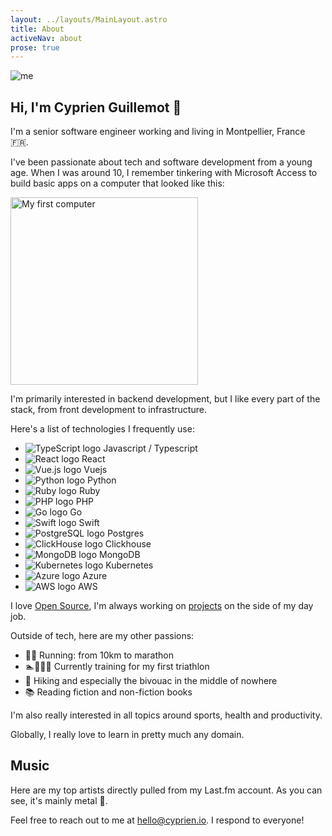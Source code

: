 ```yaml
---
layout: ../layouts/MainLayout.astro
title: About
activeNav: about
prose: true
---
```



<div class="mt-15">
  <Image src={photo} alt="me" class="float-left m-5 h-40 w-40 rounded-lg" />
</div>

## Hi, I'm Cyprien Guillemot 👋

I'm a senior software engineer working and living in Montpellier, France 🇫🇷.

I've been passionate about tech and software development from a young age.
When I was around 10, I remember tinkering with Microsoft Access to build basic apps on a computer that looked like this:

<Image alt="My first computer" src={packardBell} height="300" />

I'm primarily interested in backend development, but I like every part of the stack, from front development to infrastructure.

Here's a list of technologies I frequently use:

- ![TypeScript logo](assets/icons/typescript.svg) Javascript / Typescript
- ![React logo](assets/icons/react.svg) React
- ![Vue.js logo](assets/icons/vuejs.svg) Vuejs
- ![Python logo](assets/icons/python.svg) Python
- ![Ruby logo](assets/icons/ruby.svg) Ruby
- ![PHP logo](assets/icons/php.svg) PHP
- ![Go logo](assets/icons/gopher.svg) Go
- ![Swift logo](assets/icons/swift.svg) Swift
- ![PostgreSQL logo](assets/icons/postgresql.svg) Postgres
- ![ClickHouse logo](assets/icons/clickhouse.svg) Clickhouse
- ![MongoDB logo](assets/icons/mongodb.svg) MongoDB
- ![Kubernetes logo](assets/icons/kubernetes.svg) Kubernetes
- ![Azure logo](assets/icons/azure.svg) Azure
- ![AWS logo](assets/icons/aws.svg) AWS

I love [Open Source](https://github.com/cyprieng), I'm always working on [projects](/projects/) on the side of my day job.

<a href="https://github.com/cyprieng/github-breakout">
  <ThemeImage
    client:load
    lightSrc="https://raw.githubusercontent.com/cyprieng/cyprieng/refs/heads/github-breakout/images/breakout-light.svg"
    darkSrc="https://raw.githubusercontent.com/cyprieng/cyprieng/refs/heads/github-breakout/images/breakout-dark.svg"
    alt="Github contributions"
    height="242px"
    width="822px"
  />
</a>

Outside of tech, here are my other passions:

- 🏃‍♂️ Running: from 10km to marathon
- 🏊🚴🏃‍♂️ Currently training for my first triathlon
- 🥾 Hiking and especially the bivouac in the middle of nowhere
- 📚 Reading fiction and non-fiction books

I'm also really interested in all topics around sports, health and productivity.

Globally, I really love to learn in pretty much any domain.

## Music

Here are my top artists directly pulled from my Last.fm account.
As you can see, it's mainly metal 🤘.

<LastfmWidget
  client:load
  userId="Gunners91"
  apiKey="ca8768077c99fac0d3c427b0ae3847a3"
/>

Feel free to reach out to me at [hello@cyprien.io](mailto:hello@cyprien.io). I respond to everyone!
